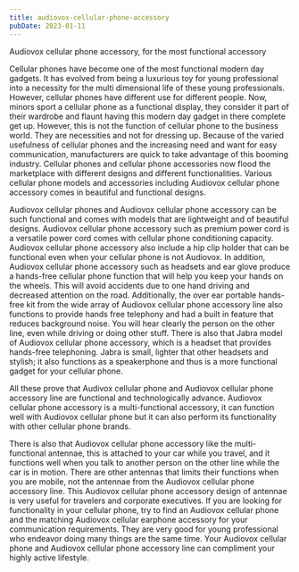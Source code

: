 ```yaml
---
title: audiovox-cellular-phone-accessory
pubDate: 2023-01-11
---
```


Audiovox cellular phone accessory, for the most functional accessory


Cellular phones have become one of the most functional modern day gadgets. It has evolved from being a luxurious toy for young professional into a necessity for the multi dimensional life of these young professionals. However, cellular phones have different use for different people. Now, minors sport a cellular phone as a functional display, they consider it part of their wardrobe and flaunt having this modern day gadget in there complete get up. However, this is not the function of cellular phone to the business world. They are necessities and not for dressing up. Because of the varied usefulness of cellular phones and the increasing need and want for easy communication, manufacturers are quick to take advantage of this booming industry. Cellular phones and cellular phone accessories now flood the marketplace with different designs and different functionalities. Various cellular phone models and accessories including Audiovox cellular phone accessory comes in beautiful and functional designs.

Audiovox cellular phones and Audiovox cellular phone accessory can be such functional and comes with models that are lightweight and of beautiful designs. Audiovox cellular phone accessory such as premium power cord is a versatile power cord comes with cellular phone conditioning capacity. Audiovox cellular phone accessory also include a hip clip holder that can be functional even when your cellular phone is not Audiovox. In addition, Audiovox cellular phone accessory such as headsets and ear glove produce a hands-free cellular phone function that will help you keep your hands on the wheels. This will avoid accidents due to one hand driving and decreased attention on the road. Additionally, the over ear portable hands-free kit from the wide array of Audiovox cellular phone accessory line also functions to provide hands free telephony and had a built in feature that reduces background noise. You will hear clearly the person on the other line, even while driving or doing other stuff. There is also that Jabra model of Audiovox cellular phone accessory, which is a headset that provides hands-free telephoning. Jabra is small, lighter that other headsets and stylish; it also functions as a speakerphone and thus is a more functional gadget for your cellular phone.

All these prove that Audivox cellular phone and Audiovox cellular phone accessory line are functional and technologically advance. Audiovox cellular phone accessory is a multi-functional accessory, it can function well with Audiovox cellular phone but it can also perform its functionality with other cellular phone brands.

There is also that Audiovox cellular phone accessory like the multi-functional antennae, this is attached to your car while you travel, and it functions well when you talk to another person on the other line while the car is in motion. There are other antennas that limits their functions when you are mobile, not the antennae from the Audiovox cellular phone accessory line. This Audiovox cellular phone accessory design of antennae is very useful for travelers and corporate executives. If you are looking for functionality in your cellular phone, try to find an Audiovox cellular phone and the matching Audiovox cellular earphone accessory for your communication requirements. They are very good for young professional who endeavor doing many things are the same time. Your Audiovox cellular phone and Audiovox cellular phone accessory line can compliment your highly active lifestyle.